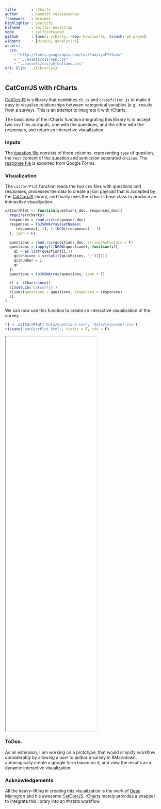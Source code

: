 ```yaml
---
title       : rCharts
author      : Ramnath Vaidyanathan
framework   : minimal
highlighter : prettify
hitheme     : twitter-bootstrap
mode        : selfcontained
github      : {user: rcharts, repo: howitworks, branch: gh-pages}
widgets     : [disqus, ganalytics]
assets:
  css: 
    - "http://fonts.googleapis.com/css?family=PT+Sans"
    - "../assets/css/app.css"
    - "../assets/css/gh-buttons.css"
url: {lib: ../libraries}
---
```


## CatCorrJS with rCharts

<!-- AddThis Smart Layers BEGIN -->
<!-- Go to http://www.addthis.com/get/smart-layers to customize -->
<script type="text/javascript" src="//s7.addthis.com/js/300/addthis_widget.js#pubid=ra-4fdfcfd4773d48d3"></script>
<script type="text/javascript">
  addthis.layers({
    'theme' : 'transparent',
    'share' : {
      'position' : 'left',
      'numPreferredServices' : 5
    }   
  });
</script>
<!-- AddThis Smart Layers END -->

[CatCorrJS](http://deanmalmgren.github.io/catcorrjs/) is a library that combines  `d3.js` and `crossfilter.js` to make it easy to visualize relationships between categorical variables (e.g., results from a survey). This is an attempt to integrate it with rCharts.


The basic idea of the rCharts function integrating this library is to accept two csv files as inputs, one with the questions, and the other with the responses, and return an interactive visualization.

### Inputs

The [question file](data/questions.csv) consists of three columns, representing `type` of question, the `text` content of the question and semicolon separated `choices`. The [response file](data/responses.csv) is exported from Google Forms.


### Visualization

The `catCorrPlot` function reads the two csv files with questions and responses, processes the data to create a json payload that is accepted by the [CatCorrJS](http://deanmalmgren.github.io/catcorrjs/) library, and finally uses the `rCharts` base class to produce an interactive visualization.

```r
catCorrPlot <- function(questions_doc, responses_doc){
  require(rCharts)
  responses = read.csv(responses_doc)
  responses = toJSONArray(setNames(
     responses[,-1], 1:(NCOL(responses) - 1)
  ), json = F)
  
  questions = read.csv(questions_doc, stringsAsFactors = F)
  questions = lapply(1:NROW(questions), function(i){
    qi = as.list(questions[i,])
    qi$choices = strsplit(qi$choices, ";")[[1]]
    qi$number = i
    qi
  })
  questions = toJSONArray(questions, json = F)
  
  r1 <- rCharts$new()
  r1$setLib('catcorrjs')
  r1$set(questions = questions, responses = responses)
  r1
}

```

We can now use this function to create an interactive visualization of the survey

```r
r1 <- catCorrPlot('data/questions.csv', 'data/responses.csv')
r1$save('catCorrPlot.html', static = F, cdn = F)
```

<iframe src='./catCorrPlot.html' seamless></iframe>

### ToDos.

As an extension, I am working on a prototype, that would simplify workflow considerably by allowing a user to author a survey in RMarkdown, automagically create a google form based on it, and view the results as a dynamic interactive visualization.


### Acknowledgements

All the heavy-lifting in creating this visualization is the work of [Dean Malmgren](http://about.me/dean.malmgren) and his awesome [CatCorrJS](http://deanmalmgren.github.io/catcorrjs/). [rCharts](http://rcharts.io) merely provides a wrapper to integrate this library into an #rstats workflow.



<div id='disqus_thread'></div>

<style>
iframe {
  height: 1300px;
}
</style>






